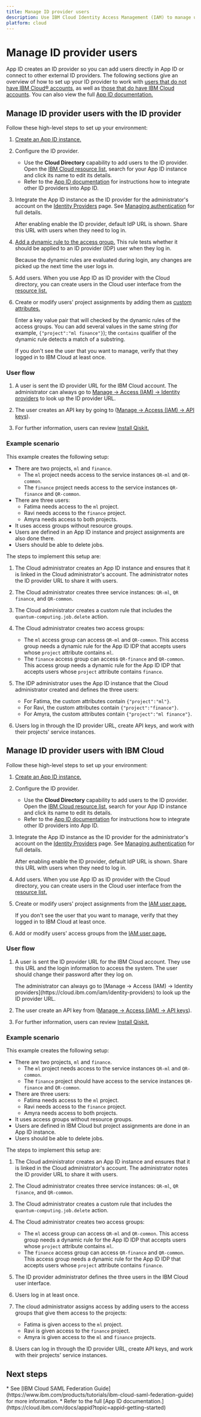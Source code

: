 ```yaml
---
title: Manage ID provider users
description: Use IBM Cloud Identity Access Management (IAM) to manage users with or without an IBM Cloud account
platform: cloud
---
```


# Manage ID provider users

App ID creates an ID provider so you can add users directly in App ID or connect to other external ID providers. The following sections give an overview of how to set up your ID provider to work with [users that do not have IBM Cloud&reg; accounts](#id-provider), as well as [those that do have IBM Cloud accounts](#id-cloud). You can also view the full [App ID documentation.](https://cloud.ibm.com/docs/appid?topic=appid-getting-started)

<span id="id-provider"></span>
## Manage ID provider users with the ID provider

Follow these high-level steps to set up your environment:

1. [Create an App ID instance.](https://cloud.ibm.com/docs/appid?topic=appid-getting-started)
2. Configure the ID provider.
   * Use the **Cloud Directory** capability to add users to the ID provider. Open the [IBM Cloud resource list](https://cloud.ibm.com/resources), search for your App ID instance and click its name to edit its details.
   * Refer to the [App ID documentation](https://cloud.ibm.com/docs/appid?topic=appid-getting-started) for instructions how to integrate other ID providers into App ID.
3. Integrate the App ID instance as the ID provider for the administrator's account on the [Identity Providers](https://cloud.ibm.com/iam/identity-providers) page. See [Managing authentication](https://cloud.ibm.com/docs/appid?topic=appid-managing-idp) for full details.

   After enabling enable the ID provider, default IdP URL is shown. Share this URL with users when they need to log in.

4. [Add a dynamic rule to the access group.](https://cloud.ibm.com/docs/enterprise-management?topic=enterprise-management-idp-integration#app-id-dynamic-rules) This rule tests whether it should be applied to an ID provider (IDP) user when they log in.

   Because the dynamic rules are evaluated during login, any changes are picked up the next time the user logs in.

5. Add users. When you use App ID as ID provider with the Cloud directory, you can create users in the Cloud user interface from the [resource list.](https://cloud.ibm.com/resources)
6. Create or modify users' project assignments by adding them as [custom attributes.](https://cloud.ibm.com/docs/appid?topic=appid-profiles#profile-set-custom)

   Enter a key value pair that will checked by the dynamic rules of the access groups. You can add several values in the same string (for example, `{"project":"ml finance"}`); the `contains` qualifier of the dynamic rule detects a match of a substring.

   If you don't see the user that you want to manage, verify that they logged in to IBM Cloud at least once.

<span id="user-flow-org"></span>
### User flow

1. A user is sent the ID provider URL for the IBM Cloud account.
   <Admonition type="note">
   The administrator can always go to [Manage → Access (IAM) → Identity providers](https://cloud.ibm.com/iam/identity-providers) to look up the ID provider URL.
   </Admonition>

2. The user creates an API key by going to ([Manage → Access (IAM) → API keys](https://cloud.ibm.com/iam/apikeys)).
3. For further information, users can review [Install Qiskit.](/docs/guides/install-qiskit)

<span id="steps-appid-org"></span>
### Example scenario

This example creates the following setup:

* There are two projects, `ml` and `finance`.
   * The `ml` project needs access to the service instances `QR-ml` and `QR-common`.
   * The `finance` project needs access to the service instances `QR-finance` and `QR-common`.
* There are three users:
   * Fatima needs access to the `ml` project.
   * Ravi needs access to the `finance` project.
   * Amyra needs access to both projects.
* It uses access groups without resource groups.
* Users are defined in an App ID instance and project assignments are also done there.
* Users should be able to delete jobs.

The steps to implement this setup are:

1. The Cloud administrator creates an App ID instance and ensures that it is linked in the Cloud administrator's account. The administrator notes the ID provider URL to share it with users.
2. The Cloud administrator creates three service instances: `QR-ml`, `QR finance`, and `QR-common`.
3. The Cloud administrator creates a custom rule that includes the `quantum-computing.job.delete` action.
4. The Cloud administrator creates two access groups:
   * The `ml` access group can access `QR-ml` and `QR-common`. This access group needs a dynamic rule for the App ID IDP that accepts users whose `project` attribute contains `ml`.
   * The `finance` access group can access `QR-finance` and `QR-common`. This access group needs a dynamic rule for the App ID IDP that accepts users whose `project` attribute contains `finance`.

5. The IDP administrator uses the App ID instance that the Cloud administrator created and defines the three users:
   * For Fatima, the custom attributes contain `{"project":"ml"}`.
   * For Ravi, the custom attributes contain `{"project":"finance"}`.
   * For Amyra, the custom attributes contain `{"project":"ml finance"}`.
6. Users log in through the ID provider URL, create API keys, and work with their projects' service instances.

<span id="id-cloud"></span>
## Manage ID provider users with IBM Cloud

Follow these high-level steps to set up your environment:

1. [Create an App ID instance.](https://cloud.ibm.com/docs/appid?topic=appid-getting-started)
2. Configure the ID provider.
   * Use the **Cloud Directory** capability to add users to the ID provider. Open the [IBM Cloud resource list](https://cloud.ibm.com/resources), search for your App ID instance and click its name to edit its details.
   * Refer to the [App ID documentation](https://cloud.ibm.com/docs/appid?topic=appid-getting-started) for instructions how to integrate other ID providers into App ID.
3. Integrate the App ID instance as the ID provider for the administrator's account on the [Identity Providers](https://cloud.ibm.com/iam/identity-providers) page. See [Managing authentication](https://cloud.ibm.com/docs/appid?topic=appid-managing-idp) for full details.

   After enabling enable the ID provider, default IdP URL is shown. Share this URL with users when they need to log in.

5. Add users. When you use App ID as ID provider with the Cloud directory, you can create users in the Cloud user interface from the [resource list.](https://cloud.ibm.com/resources)
6. Create or modify users' project assignments from the [IAM user page.](https://cloud.ibm.com/iam/users)

   If you don't see the user that you want to manage, verify that they logged in to IBM Cloud at least once.

7. Add or modify users' access groups from the [IAM user page.](https://cloud.ibm.com/iam/users)

<span id="user-org-cloud"></span>
### User flow

1. A user is sent the ID provider URL for the IBM Cloud account. They use this URL and the login information to access the system. The user should change their password after they log on.

   <Admonition type="note">
   The administrator can always go to [Manage → Access (IAM) → Identity providers](https://cloud.ibm.com/iam/identity-providers) to look up the ID provider URL.
   </Admonition>

2. The user create an API key from ([Manage → Access (IAM) → API keys](https://cloud.ibm.com/iam/apikeys)).
3. For further information, users can review [Install Qiskit.](/docs/guides/install-qiskit)

<span id="steps-appid-org-cloud"></span>
### Example scenario

This example creates the following setup:

* There are two projects, `ml` and `finance`.
   * The `ml` project needs access to the service instances `QR-ml` and `QR-common`.
   * The `finance` project should have access to the service instances `QR-finance` and `QR-common`.
* There are three users:
   * Fatima needs access to the `ml` project.
   * Ravi needs access to the `finance` project.
   * Amyra needs access to both projects.
* It uses access groups without resource groups.
* Users are defined in IBM Cloud but project assignments are done in an App ID instance.
* Users should be able to delete jobs.

The steps to implement this setup are:

1. The Cloud administrator creates an App ID instance and ensures that it is linked in the Cloud administrator's account. The administrator notes the ID provider URL to share it with users.
2. The Cloud administrator creates three service instances: `QR-ml`, `QR finance`, and `QR-common`.
3. The Cloud administrator creates a custom rule that includes the `quantum-computing.job.delete` action.
4. The Cloud administrator creates two access groups:
   * The `ml` access group can access `QR-ml` and `QR-common`. This access group needs a dynamic rule for the App ID IDP that accepts users whose `project` attribute contains `ml`.
   * The `finance` access group can access `QR-finance` and `QR-common`. This access group needs a dynamic rule for the App ID IDP that accepts users whose `project` attribute contains `finance`.

5. The ID provider administrator defines the three users in the IBM Cloud user interface.
1. Users log in at least once.
6. The cloud administrator assigns access by adding users to the access groups that give them access to the projects:
   * Fatima is given access to the `ml` project.
   * Ravi is given access to the `finance` project.
   * Amyra is given access to the `ml` and `finance` projects.
6. Users can log in through the ID provider URL, create API keys, and work with their projects' service instances.

## Next steps

<Admonition type="tip" title="Recommendations">
   * See [IBM Cloud SAML Federation Guide](https://www.ibm.com/products/tutorials/ibm-cloud-saml-federation-guide) for more information.
   * Refer to the full [App ID documentation.](https://cloud.ibm.com/docs/appid?topic=appid-getting-started)
</Admonition>
